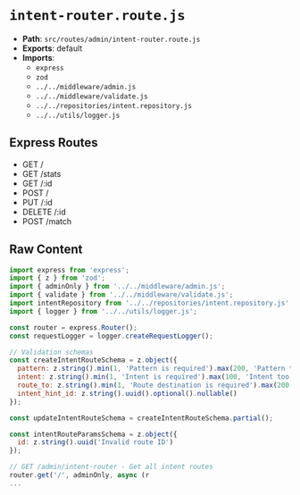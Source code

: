 # `intent-router.route.js`

- **Path**: `src/routes/admin/intent-router.route.js`
- **Exports**: default
- **Imports**:
  - `express`
  - `zod`
  - `../../middleware/admin.js`
  - `../../middleware/validate.js`
  - `../../repositories/intent.repository.js`
  - `../../utils/logger.js`

## Express Routes
- GET /
- GET /stats
- GET /:id
- POST /
- PUT /:id
- DELETE /:id
- POST /match

## Raw Content

```js
import express from 'express';
import { z } from 'zod';
import { adminOnly } from '../../middleware/admin.js';
import { validate } from '../../middleware/validate.js';
import intentRepository from '../../repositories/intent.repository.js';
import { logger } from '../../utils/logger.js';

const router = express.Router();
const requestLogger = logger.createRequestLogger();

// Validation schemas
const createIntentRouteSchema = z.object({
  pattern: z.string().min(1, 'Pattern is required').max(200, 'Pattern too long'),
  intent: z.string().min(1, 'Intent is required').max(100, 'Intent too long'),
  route_to: z.string().min(1, 'Route destination is required').max(200, 'Route too long'),
  intent_hint_id: z.string().uuid().optional().nullable()
});

const updateIntentRouteSchema = createIntentRouteSchema.partial();

const intentRouteParamsSchema = z.object({
  id: z.string().uuid('Invalid route ID')
});

// GET /admin/intent-router - Get all intent routes
router.get('/', adminOnly, async (r
...
```
